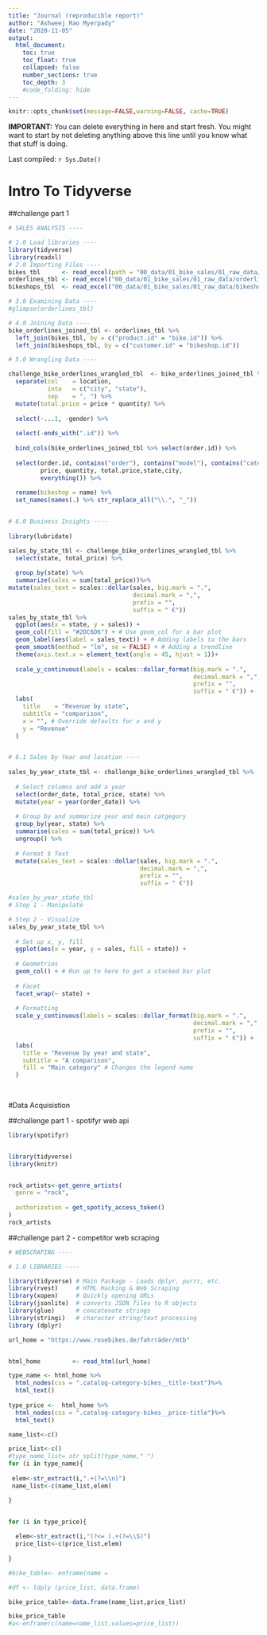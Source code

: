 ```yaml
---
title: "Journal (reproducible report)"
author: "Ashweej Rao Myerpady"
date: "2020-11-05"
output:
  html_document:
    toc: true
    toc_float: true
    collapsed: false
    number_sections: true
    toc_depth: 3
    #code_folding: hide
---
```


```r
knitr::opts_chunk$set(message=FALSE,warning=FALSE, cache=TRUE)
```

**IMPORTANT:** You can delete everything in here and start fresh. You might want to start by not deleting anything above this line until you know what that stuff is doing.




Last compiled: `r Sys.Date()`




# Intro To Tidyverse
##challenge part 1
```r

# SALES ANALYSIS ----

# 1.0 Load libraries ----
library(tidyverse)
library(readxl)
# 2.0 Importing Files ----
bikes_tbl      <- read_excel(path = "00_data/01_bike_sales/01_raw_data/bikes.xlsx")
orderlines_tbl <- read_excel("00_data/01_bike_sales/01_raw_data/orderlines.xlsx")
bikeshops_tbl  <- read_excel("00_data/01_bike_sales/01_raw_data/bikeshops.xlsx")

# 3.0 Examining Data ----
#glimpse(orderlines_tbl)

# 4.0 Joining Data ----
bike_orderlines_joined_tbl <- orderlines_tbl %>%
  left_join(bikes_tbl, by = c("product.id" = "bike.id")) %>%
  left_join(bikeshops_tbl, by = c("customer.id" = "bikeshop.id"))

# 5.0 Wrangling Data ----

challenge_bike_orderlines_wrangled_tbl  <- bike_orderlines_joined_tbl %>%
  separate(col    = location,
           into   = c("city", "state"),
           sep    = ", ") %>%
  mutate(total.price = price * quantity) %>%
  
  select(-...1, -gender) %>%
  
  select(-ends_with(".id")) %>%
  
  bind_cols(bike_orderlines_joined_tbl %>% select(order.id)) %>% 
  
  select(order.id, contains("order"), contains("model"), contains("category"),
         price, quantity, total.price,state,city,
         everything()) %>%
  
  rename(bikeshop = name) %>%
  set_names(names(.) %>% str_replace_all("\\.", "_"))


# 6.0 Business Insights ----
  
library(lubridate)

sales_by_state_tbl <- challenge_bike_orderlines_wrangled_tbl %>%
  select(state, total_price) %>%
  
  group_by(state) %>% 
  summarize(sales = sum(total_price))%>%
mutate(sales_text = scales::dollar(sales, big.mark = ".", 
                                   decimal.mark = ",", 
                                   prefix = "", 
                                   suffix = " €"))
sales_by_state_tbl %>%
  ggplot(aes(x = state, y = sales)) +
  geom_col(fill = "#2DC6D6") + # Use geom_col for a bar plot
  geom_label(aes(label = sales_text)) + # Adding labels to the bars
  geom_smooth(method = "lm", se = FALSE) + # Adding a trendline
  theme(axis.text.x = element_text(angle = 45, hjust = 1))+
  
  scale_y_continuous(labels = scales::dollar_format(big.mark = ".", 
                                                    decimal.mark = ",", 
                                                    prefix = "", 
                                                    suffix = " €")) +
  labs(
    title    = "Revenue by state",
    subtitle = "comparison",
    x = "", # Override defaults for x and y
    y = "Revenue"
  )


# 6.1 Sales by Year and location ----
  
sales_by_year_state_tbl <- challenge_bike_orderlines_wrangled_tbl %>%
  
  # Select columns and add a year
  select(order_date, total_price, state) %>%
  mutate(year = year(order_date)) %>%
  
  # Group by and summarize year and main catgegory
  group_by(year, state) %>%
  summarise(sales = sum(total_price)) %>%
  ungroup() %>%
  
  # Format $ Text
  mutate(sales_text = scales::dollar(sales, big.mark = ".", 
                                     decimal.mark = ",", 
                                     prefix = "", 
                                     suffix = " €"))

#sales_by_year_state_tbl  
# Step 1 - Manipulate

# Step 2 - Visualize
sales_by_year_state_tbl %>%
  
  # Set up x, y, fill
  ggplot(aes(x = year, y = sales, fill = state)) +
  
  # Geometries
  geom_col() + # Run up to here to get a stacked bar plot
  
  # Facet
  facet_wrap(~ state) +
  
  # Formatting
  scale_y_continuous(labels = scales::dollar_format(big.mark = ".", 
                                                    decimal.mark = ",", 
                                                    prefix = "", 
                                                    suffix = " €")) +
  labs(
    title = "Revenue by year and state",
    subtitle = "A comparison",
    fill = "Main category" # Changes the legend name
  )  
  
  
```


#Data Acquisistion

##challenge part 1 - spotifyr web api
```r

library(spotifyr)


library(tidyverse)
library(knitr)


rock_artists<-get_genre_artists(
  genre = "rock",
  
  authorization = get_spotify_access_token()
)
rock_artists 
```


##challenge part 2 - competitor web scraping
```r

# WEBSCRAPING ----

# 1.0 LIBRARIES ----

library(tidyverse) # Main Package - Loads dplyr, purrr, etc.
library(rvest)     # HTML Hacking & Web Scraping
library(xopen)     # Quickly opening URLs
library(jsonlite)  # converts JSON files to R objects
library(glue)      # concatenate strings
library(stringi)   # character string/text processing
library (dplyr)

url_home = "https://www.rosebikes.de/fahrräder/mtb"


html_home         <- read_html(url_home)

type_name <- html_home %>%
  html_nodes(css = ".catalog-category-bikes__title-text")%>%
  html_text()
               
type_price <-  html_home %>%
  html_nodes(css = ".catalog-category-bikes__price-title")%>%
  html_text()

name_list<-c()

price_list<-c()
#type_name_list= str_split(type_name," ")
for (i in type_name){
  
 elem<-str_extract(i,".+(?=\\n)")
 name_list<-c(name_list,elem)

}


for (i in type_price){
  
  elem<-str_extract(i,"(?<= ).+(?=\\S)")
  price_list<-c(price_list,elem)
  
}

#bike_table<- enframe(name =

#df <- ldply (price_list, data.frame)

bike_price_table<-data.frame(name_list,price_list)

bike_price_table
#a<-enframe(c(name=name_list,values=price_list))
```











